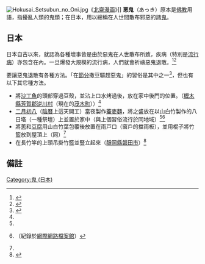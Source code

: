 {{not|餓鬼}}

[[File:Hokusai_Setsubun_no_Oni.jpg|right]]《[[北齋漫画|北齋漫画]]》]]
'''悪鬼'''（あっき）原本是[[佛教|佛教]]用語，指擾亂人類的鬼類；在日本，用以總稱在人世間散布邪惡的諸[[鬼|鬼]]。

== 日本 ==
日本自古以來，就認為各種壞事皆是由於惡鬼在人世散布所致，疾病（特別是[[流行病|流行病]]）亦包含在內。一旦爆發大規模的流行病，人們就會祈禱惡鬼退散。<ref>{{Cite book|author=[[水木しげる|水木しげる]]|title=《{{tsl|ja|妖鬼化|}}》|volume=3|year=2004|publisher=[[Softgarage|Softgarage]]|isbn=978-4-86133-006-3|pages=6頁}}</ref><ref>{{Cite book|author=[[村上健司|村上健司]]編著|title=《日本妖怪大事典》|year=2005|publisher=[[角川書店|角川書店]]|series=Kwai books|isbn=978-4-04-883926-6|pages=16頁}}</ref>

要讓惡鬼退散有各種方法。「在[[節分|節分]]撒豆驅趕惡鬼」的習俗是其中之一<ref name="tabitodensetsu">{{Cite journal|author=加藤嘉一|title=栃木県芳賀郡逆川村木幡の年中行事|journal=旅と伝説|volume=2巻|issue=9号（通巻21号）|pages=38-41頁|publisher=[[三元社|三元社]]|date=1929年9月}}</ref>，但也有以下其它種方法。

* 將[[沙丁魚|沙丁魚]]的頭部穿過豆殼，並沾上口水烤過後，放在家中後門的位置。（[[櫪木縣|櫪木縣]][[芳賀郡|芳賀郡]][[逆川村|逆川村]]（現在的[[茂木町|茂木町]]））<ref name="tabitodensetsu" />
* [[二月初八|二月初八]]（[[陰曆|陰曆]]上這天開工）當夜製作[[蕎麥麵|蕎麥麵]]，將之盛放在以山白竹製作的八日塔（一種祭壇）上並置於家中（與上個習俗流行於同地域）<ref name="tabitodensetsu" /><ref name="greenplaza">{{Cite web|author= |date=2007-01 |url=http://www.jaac.or.jp/plaza/0001/index.htm |title=月刊ぐりーぷらざ1月号 おもしろ農業事典 |work=月刊ぐりーぷらざ|publisher=[http://www.jaac.or.jp/ JAあいち中央] |accessdate=2008-03-31 |dead-url=yes |archiveurl=https://web.archive.org/web/20070928013349/http://www.jaac.or.jp/plaza/0001/index.htm |archivedate=2007-09-28 }}（紀錄於[[網際網路檔案館|網際網路檔案館]]）</ref>
* 將[[蔥|蔥]]和[[豆腐|豆腐]]用山白竹葉包覆後放置在雨戸口（窗戶的擋雨板），並用棍子將竹籃放到屋頂上（同）<ref name="tabitodensetsu" />
* 在長竹竿的上頭吊掛竹籃並豎立起來（[[靜岡縣|靜岡縣]][[磐田市|磐田市]]）<ref>{{Cite journal|author=[[柳田國男|柳田國男]]|title=年中行事調査標目（二）|journal=旅と伝説|volume=6巻|issue=4号（通巻64号）|pages=10頁|date=1933年4月}}</ref>

== 備註 ==

{{reflist}}

[[Category:鬼_(日本)|Category:鬼 (日本)]]